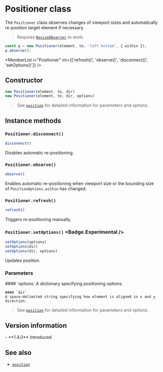
<Module name="@misonou/react-css-utils" />

# Positioner class

<ImportHint
    name="Positioner"
    module="@misonou/react-css-utils"
    expanded
/>

The `Positioner` class observes changes of viewport sizes and automatically
re-position target element if necessary.

> Requires [`ResizeObserver`](https://developer.mozilla.org/en-US/docs/Web/API/ResizeObserver) to work.

```typescript
const p = new Positioner(element, to, 'left bottom', { within });
p.observe();
```

<PositionObserveExample />

<MemberList
    i="Positioner"
    im={['refresh()', 'observe()', 'disconnect()', 'setOptions()']}
/>

## Constructor

```javascript
new Positioner(element, to, dir)
new Positioner(element, to, dir, options)
```

> See [`position`](:) for detailed information for parameters and options.

## Instance methods

### `Positioner.disconnect()`

```javascript
disconnect()
```

Disables automatic re-positioning.

### `Positioner.observe()`

```javascript
observe()
```

Enables automatic re-positioning when viewport size or
the bounding size of `PositionOptions.within` has changed.

### `Positioner.refresh()`

```javascript
refresh()
```

Triggers re-positioning manually.

### `Positioner.setOptions()` <Badge.Experimental />

```javascript
setOptions(options)
setOptions(dir)
setOptions(dir, options)
```

Updates position.

### Parameters

<dl>
    #### `options`
    A dictionary specifying positioning options.

    #### `dir`
    A space-delimited string specifying how element is aligned in x and y direction.

</dl>

> See [`position`](:) for detailed information for parameters and options.

## Version information

<VersionTimeline module="@misonou/react-css-utils">
- **1.4.0** Introduced
</VersionTimeline>

## See also

- [`position`](:)
